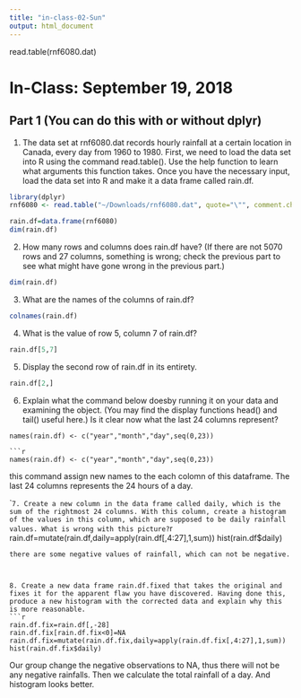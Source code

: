 ```yaml
---
title: "in-class-02-Sun"
output: html_document
---
```


read.table(rnf6080.dat)

# In-Class: September 19, 2018


## Part 1 (You can do this with or without dplyr)

1. The data set at rnf6080.dat records hourly rainfall at a certain location in Canada, every day from 1960 to 1980. First, we need to load the data set into R using the command read.table(). Use the help function to learn what arguments this function takes. Once you have the necessary input, load the data set into R and make it a data frame called rain.df.

```r
library(dplyr)
rnf6080 <- read.table("~/Downloads/rnf6080.dat", quote="\"", comment.char="")

rain.df=data.frame(rnf6080)
dim(rain.df)
```



2. How many rows and columns does rain.df have? (If there are not 5070 rows and 27 columns, something is wrong; check the previous part to see what might have gone wrong in the previous part.)
```r
dim(rain.df)
```

3. What are the names of the columns of rain.df?
```r
colnames(rain.df)
```


4. What is the value of row 5, column 7 of rain.df?
```r
rain.df[5,7]
```


5. Display the second row of rain.df in its entirety.
```r
rain.df[2,]
```


6. Explain what the command below doesby running it on your data and examining the object. (You may find the display functions head() and tail() useful here.) Is it clear now what the last 24 columns represent?


```
names(rain.df) <- c("year","month","day",seq(0,23))

```r
names(rain.df) <- c("year","month","day",seq(0,23))

```
this command assign new names to the each colomn of this dataframe. The last 24 columns represents the 24 hours of a day.

````
7. Create a new column in the data frame called daily, which is the sum of the rightmost 24 columns. With this column, create a histogram of the values in this column, which are supposed to be daily rainfall values. What is wrong with this picture?
```r
rain.df=mutate(rain.df,daily=apply(rain.df[,4:27],1,sum))
hist(rain.df$daily)
```
there are some negative values of rainfall, which can not be negative.



8. Create a new data frame rain.df.fixed that takes the original and fixes it for the apparent flaw you have discovered. Having done this, produce a new histogram with the corrected data and explain why this is more reasonable.
```r
rain.df.fix=rain.df[,-28]
rain.df.fix[rain.df.fix<0]=NA
rain.df.fix=mutate(rain.df.fix,daily=apply(rain.df.fix[,4:27],1,sum))
hist(rain.df.fix$daily)
```

Our group change the negative observations to NA, thus there will not be any negative rainfalls. Then we calculate the total rainfall of a day. And histogram looks better. 

